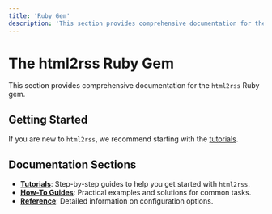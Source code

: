 ```yaml
---
title: 'Ruby Gem'
description: 'This section provides comprehensive documentation for the html2rss Ruby gem.'
---
```


# The html2rss Ruby Gem

This section provides comprehensive documentation for the `html2rss` Ruby gem.

## Getting Started

If you are new to `html2rss`, we recommend starting with the [tutorials](/ruby-gem/tutorials).

## Documentation Sections

- **[Tutorials](/ruby-gem/tutorials)**: Step-by-step guides to help you get started with `html2rss`.
- **[How-To Guides](/ruby-gem/how-to)**: Practical examples and solutions for common tasks.
- **[Reference](/ruby-gem/reference)**: Detailed information on configuration options.
